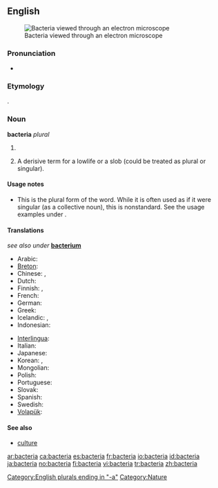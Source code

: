 {{see|Bacteria}}
==English==
[[Image:Escherichia Coli NIAID.jpg|thumb|Bacteria viewed through an electron microscope]]

===Pronunciation===
*{{a|US}} {{IPA|/bækˈtɪɻ.i.ə/}}

===Etymology===
{{AGr.}} {{term|sc=polytonic|βακτήριος|tr=baktērios||small stick|lang=grc}}.

===Noun===
'''bacteria''' ''plural''

# {{microbiology}} {{plural of|[[bacterium]]}}
# {{pejorative}} A derisive term for a lowlife or a slob (could be treated as plural or singular).

====Usage notes====
*This is the plural form of the word.  While it is often used as if it were singular (as a collective noun), this is nonstandard.  See the usage examples under {{term|bacterium}}.

<!--is there any point in having translations on this page?-->

====Translations====
''see also under'' '''[[bacterium]]'''
{{trans-top|bacteria}}
* Arabic: {{t|ar|جراثيم}}
* [[Breton]]: {{t|br|bakteri}} {{qualifier|collective noun}} {{t|br|bakterienn|f|s}}
* Chinese: {{t|zh|細菌}}, {{t|zh|细菌}}
* Dutch: {{t|nl|bacteriën}}
* Finnish: {{t|fi|bakteerikanta}} {{qualifier|collective noun}}, {{t|fi|bakteerit}} {{qualifier|plural}}
* French: {{t+|fr|bactéries|f|p}}
* German: {{t|de|Bakterien}}
* Greek: {{t|el|βακτήρια|n|p|sc=Grek|tr=vaktíria}}
* Icelandic: {{t|is|gerlar|n|p}}, {{t|is|bakteríur|n|p}}
* Indonesian: {{t+|id|bakteri|xs=Indonesian}}
{{trans-mid}}
* [[Interlingua]]: {{t|ia|bacterios}}
* Italian: {{t+|it|batteri|m|p}}
* Japanese: {{t|ja|細菌|tr=[[さいきん]], saikin}}
* Korean: {{t|ko|세균|tr=segyun}}, {{t|ko|박테리아|tr=bagteria}}
* Mongolian: {{t|mn|нян|tr=nian}}
* Polish: {{t+|pl|bakterie}}
* Portuguese: {{t|pt|bactérias}}
* Slovak: {{t|sk|baktérie|f|p}}
* Spanish: {{t|es|bacterias}}
* Swedish: {{t+|sv|bakterier}}
* [[Volapük]]: {{t|vo|bakters}}
{{trans-bottom}}

====See also====
*[[culture]] {{qualifier|collective noun}}

[[Category:English plurals ending in "-a"]]
[[Category:Nature]]

[[ar:bacteria]]
[[ca:bacteria]]
[[es:bacteria]]
[[fr:bacteria]]
[[io:bacteria]]
[[id:bacteria]]
[[ja:bacteria]]
[[no:bacteria]]
[[fi:bacteria]]
[[vi:bacteria]]
[[tr:bacteria]]
[[zh:bacteria]]